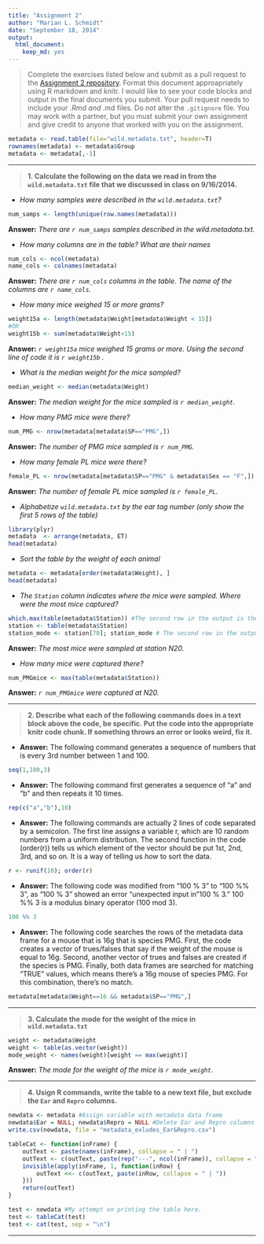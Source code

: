 ```yaml
---
title: "Assignment 2"
author: "Marian L. Schmidt"
date: "September 18, 2014"
output:
  html_document:
    keep_md: yes
---
```


>Complete the exercises listed below and submit as a pull request to the [Assignment 2 repository](http://www.github.com/microbialinformatics/assignment02).  Format this document approapriately using R markdown and knitr. I would like to see your code blocks and output in the final documents you submit. Your pull request needs to include your *.Rmd and *.md files. Do not alter the `.gitignore` file. You may work with a partner, but you must submit your own assignment and give credit to anyone that worked with you on the assignment.

```r
metadata <- read.table(file="wild.metadata.txt", header=T)
rownames(metadata) <- metadata$Group
metadata <- metadata[,-1]
```

*******************
>**1.  Calculate the following on the data we read in from the `wild.metadata.txt` file that we discussed in class on 9/16/2014.**


  *  *How many samples were described in the `wild.metadata.txt`?*  
```r
num_samps <- length(unique(row.names(metadata)))
```
**Answer:** *There are `r num_samps` samples described in the wild.metadata.txt.*
  
   
  *  *How many columns are in the table? What are their names*
```r
num_cols <- ncol(metadata)
name_cols <- colnames(metadata)
``` 
 **Answer:** *There are `r num_cols` columns in the table.  The name of the columns are `r name_cols`.*
  
  *  *How many mice weighed 15 or more grams?*
```r
weight15a <- length(metadata$Weight[metadata$Weight < 15])
#OR
weight15b <- sum(metadata$Weight<15)
```  
**Answer:** *`r weight15a` mice weighed 15 grams or more.  Using the second line of code it is `r weight15b` .*
   
  *  *What is the median weight for the mice sampled?*
```r
median_weight <- median(metadata$Weight)
```  
**Answer:** *The median weight for the mice sampled is `r median_weight`.*

  *  *How many PMG mice were there?*
```r
num_PMG <- nrow(metadata[metadata$SP=="PMG",])
```    
 **Answer:** *The number of PMG mice sampled is `r num_PMG`.*
 
  *  *How many female PL mice were there?*
```r
female_PL <- nrow(metadata[metadata$SP=="PMG" & metadata$Sex == "F",])
```   
**Answer:** *The number of female PL mice sampled is `r female_PL`.*
  
  *  *Alphabetize `wild.metadata.txt` by the ear tag number (only show the first 5 rows of the table)*
```r
library(plyr)
metadata  <- arrange(metadata, ET)
head(metadata)
```
 
  *  *Sort the table by the weight of each animal*
```r
metadata <- metadata[order(metadata$Weight), ]
head(metadata)
```
  
  *  *The `Station` column indicates where the mice were sampled. Where were the most mice captured?*
```r
which.max(table(metadata$Station)) #The second row in the output is the index of the value in the table
station <- table(metadata$Station)
station_mode <- station[70]; station_mode # The second row in the output is the number of samples at that station.
```  
**Answer:** *The most mice were sampled at station N20.*
  
  *  *How many mice were captured there?*
```r
num_PMGmice <- max(table(metadata$Station))
```
**Answer:** *`r num_PMGmice` were captured at N20.*
 
***************************

>**2.	Describe what each of the following commands does in a text block above the code, be specific. Put the code into the appropriate knitr code chunk. If something throws an error or looks weird, fix it.**


*  **Answer:** The following command generates a sequence of numbers that is every 3rd number between 1 and 100.

```r
seq(1,100,3)
```


*  **Answer:** The following command first generates a sequence of "a" and "b" and then repeats it 10 times.

```r
rep(c("a","b"),10)
```

*  **Answer:** The following commands are actually 2 lines of code separated by a semicolon.  The first line assigns a variable r, which are 10 random numbers from a uniform distribution.  The second function in the code (order(r)) tells us which element of the vector should be put 1st, 2nd, 3rd, and so on.  It is a way of telling us _how_ to sort the data.

```r
r <- runif(10); order(r)
```


*  **Answer:** The following code was modified from "100 % 3" to "100 %% 3", as "100 % 3" showed an error "unexpected input in "100 % 3."  100 %% 3 is a modulus binary operator (100 mod 3).

```r
100 %% 3
```

*  **Answer:** The following code searches the rows of the metadata data frame for a mouse that is 16g that is species PMG.  First, the code creates a vector of trues/falses that say if the weight of the mouse is equal to 16g.  Second, another vector of trues and falses are created if the species is PMG.  Finally, both data frames are searched for matching "TRUE" values, which means there's a 16g mouse of species PMG.  For this combination, there's no match.

```r
metadata[metadata$Weight==16 && metadata$SP=="PMG",]
```

**********************************

>**3.	Calculate the mode for the weight of the mice in `wild.metadata.txt`**

```r
weight <- metadata$Weight
weight <- table(as.vector(weight))
mode_weight <- names(weight)[weight == max(weight)]
```
**Answer:** *The mode for the weight of the mice is `r mode_weight`.*

************************

>**4.	Usign R commands, write the table to a new text file, but exclude the `Ear` and `Repro` columns.**

```r
newdata <- metadata #Assign variable with metadata data frame
newdata$Ear = NULL; newdata$Repro = NULL #Delete Ear and Repro columns
write.csv(newdata, file = "metadata_exludes_Ear&Repro.csv")
```

```r
tableCat <- function(inFrame) {
    outText <- paste(names(inFrame), collapse = " | ")
    outText <- c(outText, paste(rep("---", ncol(inFrame)), collapse = " | "))
    invisible(apply(inFrame, 1, function(inRow) {
        outText <<- c(outText, paste(inRow, collapse = " | "))
    }))
    return(outText)
}
```

```r
test <- newdata #My attempt on printing the table here.
test <- tableCat(test)
test <- cat(test, sep = "\n")
```


************************